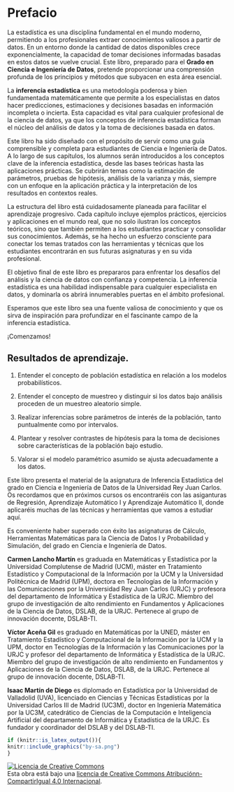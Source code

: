 # Prefacio {.unnumbered}

La estadística es una disciplina fundamental en el mundo moderno, permitiendo a los profesionales extraer conocimientos valiosos a partir de datos. En un entorno donde la cantidad de datos disponibles crece exponencialmente, la capacidad de tomar decisiones informadas basadas en estos datos se vuelve crucial. Este libro, preparado para el **Grado en Ciencia e Ingeniería de Datos**, pretende proporcionar una comprensión profunda de los principios y métodos que subyacen en esta área esencial.

La **inferencia estadística** es una metodología poderosa y bien fundamentada matemáticamente que permite a los especialistas en datos hacer predicciones, estimaciones y decisiones basadas en información incompleta o incierta. Esta capacidad es vital para cualquier profesional de la ciencia de datos, ya que los conceptos de inferencia estadística forman el núcleo del análisis de datos y la toma de decisiones basada en datos.

Este libro ha sido diseñado con el propósito de servir como una guía comprensible y completa para estudiantes de Ciencia e Ingeniería de Datos. A lo largo de sus capítulos, los alumnos serán introducidos a los conceptos clave de la inferencia estadística, desde las bases teóricas hasta las aplicaciones prácticas. Se cubrirán temas como la estimación de parámetros, pruebas de hipótesis, análisis de la varianza y más, siempre con un enfoque en la aplicación práctica y la interpretación de los resultados en contextos reales.

La estructura del libro está cuidadosamente planeada para facilitar el aprendizaje progresivo. Cada capítulo incluye ejemplos prácticos, ejercicios y aplicaciones en el mundo real, que no solo ilustran los conceptos teóricos, sino que también permiten a los estudiantes practicar y consolidar sus conocimientos. Además, se ha hecho un esfuerzo consciente para conectar los temas tratados con las herramientas y técnicas que los estudiantes encontrarán en sus futuras asignaturas y en su vida profesional.

El objetivo final de este libro es prepararos para enfrentar los desafíos del análisis y la ciencia de datos con confianza y competencia. La inferencia estadística es una habilidad indispensable para cualquier especialista en datos, y dominarla os abrirá innumerables puertas en el ámbito profesional.

Esperamos que este libro sea una fuente valiosa de conocimiento y que os sirva de inspiración para profundizar en el fascinante campo de la inferencia estadística.

¡Comenzamos!

::: {.callout-caution collapse="true"}
## Resultados de aprendizaje.

1.  Entender el concepto de población estadística en relación a los modelos probabilísticos.

2.  Entender el concepto de muestreo y distinguir si los datos bajo análisis proceden de un muestreo aleatorio simple.

3.  Realizar inferencias sobre parámetros de interés de la población, tanto puntualmente como por intervalos.

4.  Plantear y resolver contrastes de hipótesis para la toma de decisiones sobre características de la población bajo estudio.

5.  Valorar si el modelo paramétrico asumido se ajusta adecuadamente a los datos.
:::

::: {.callout-important title="Grado en Ciencia e Ingeniería de Datos"}
Este libro presenta el material de la asignatura de Inferencia Estadística del grado en Ciencia e Ingeniería de Datos de la Universidad Rey Juan Carlos. Os recordamos que en próximos cursos os encontraréis con las asiganturas de Regresión, Aprendizaje Automático I y Aprendizaje Automático II, donde aplicaréis muchas de las técnicas y herramientas que vamos a estudiar aquí.
:::

::: {.callout-important title="Conocimientos previos"}
Es conveniente haber superado con éxito las asignaturas de Cálculo, Herramientas Matemáticas para la Ciencia de Datos I y Probabilidad y Simulación, del grado en Ciencia e Ingeniería de Datos.
:::

::: {.callout-note title="Sobre los autores"}
**Carmen Lancho Martín** es graduada en Matemáticas y Estadística por la Universidad Complutense de Madrid (UCM), máster en Tratamiento Estadístico y Computacional de la Información por la UCM y la Universidad Politécnica de Madrid (UPM), doctora en Tecnologías de la Información y las Comunicaciones por la Universidad Rey Juan Carlos (URJC) y profesora del departamento de Informática y Estadística de la URJC. Miembro del grupo de investigación de alto rendimiento en Fundamentos y Aplicaciones de la Ciencia de Datos, DSLAB, de la URJC. Pertenece al grupo de innovación docente, DSLAB-TI.

**Víctor Aceña Gil** es graduado en Matemáticas por la UNED, máster en Tratamiento Estadístico y Computacional de la Información por la UCM y la UPM, doctor en Tecnologías de la Información y las Comunicaciones por la URJC y profesor del departamento de Informática y Estadística de la URJC. Miembro del grupo de investigación de alto rendimiento en Fundamentos y Aplicaciones de la Ciencia de Datos, DSLAB, de la URJC. Pertenece al grupo de innovación docente, DSLAB-TI.

**Isaac Martín de Diego** es diplomado en Estadística por la Universidad de Valladolid (UVA), licenciado en Ciencias y Técnicas Estadísticas por la Universidad Carlos III de Madrid (UC3M), doctor en Ingeniería Matemática por la UC3M, catedrático de Ciencias de la Computación e Inteligencia Artificial del departamento de Informática y Estadística de la URJC. Es fundador y coordinador del DSLAB y del DSLAB-TI.
:::

```r
if (knitr::is_latex_output()){
knitr::include_graphics("by-sa.png")
}
```

<a rel="license" href="http://creativecommons.org/licenses/by-sa/4.0/"><img src="https://i.creativecommons.org/l/by-sa/4.0/88x31.png" alt="Licencia de Creative Commons" style="border-width:0"/></a><br />Esta obra está bajo una <a rel="license" href="http://creativecommons.org/licenses/by-sa/4.0/">licencia de Creative Commons Atribuciónn-CompartirIgual 4.0 Internacional</a>.
